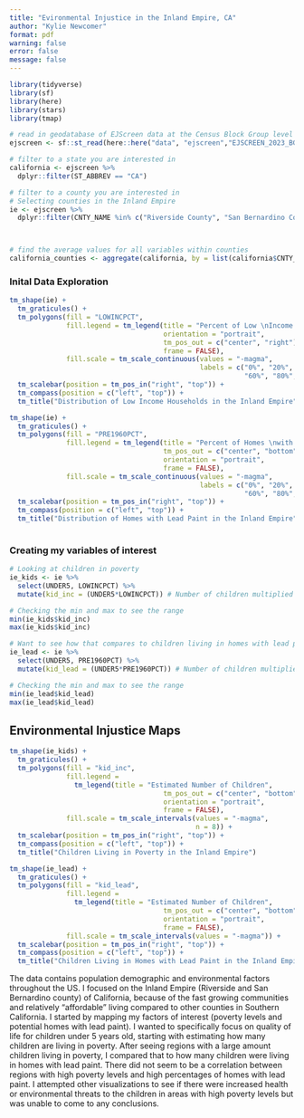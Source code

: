 ```yaml
---
title: "Evironmental Injustice in the Inland Empire, CA"
author: "Kylie Newcomer"
format: pdf
warning: false
error: false
message: false
---
```


```r
library(tidyverse)
library(sf)
library(here)
library(stars)
library(tmap)

# read in geodatabase of EJScreen data at the Census Block Group level
ejscreen <- sf::st_read(here::here("data", "ejscreen","EJSCREEN_2023_BG_StatePct_with_AS_CNMI_GU_VI.gdb")) 

# filter to a state you are interested in
california <- ejscreen %>%
  dplyr::filter(ST_ABBREV == "CA") 

# filter to a county you are interested in
# Selecting counties in the Inland Empire
ie <- ejscreen %>%
  dplyr::filter(CNTY_NAME %in% c("Riverside County", "San Bernardino County"))



# find the average values for all variables within counties
california_counties <- aggregate(california, by = list(california$CNTY_NAME), FUN = mean)
```


### Inital Data Exploration

```r
tm_shape(ie) +
  tm_graticules() +
  tm_polygons(fill = "LOWINCPCT", 
              fill.legend = tm_legend(title = "Percent of Low \nIncome Households", 
                                      orientation = "portrait", 
                                      tm_pos_out = c("center", "right"),
                                      frame = FALSE),
              fill.scale = tm_scale_continuous(values = "-magma", 
                                               labels = c("0%", "20%", "40%", 
                                                          "60%", "80%", "100%"))) +
  tm_scalebar(position = tm_pos_in("right", "top")) +
  tm_compass(position = c("left", "top")) +
  tm_title("Distribution of Low Income Households in the Inland Empire")

```

```r
tm_shape(ie) +
  tm_graticules() +
  tm_polygons(fill = "PRE1960PCT", 
              fill.legend = tm_legend(title = "Percent of Homes \nwith Lead Paint", 
                                      tm_pos_out = c("center", "bottom"),
                                      orientation = "portrait",
                                      frame = FALSE), 
              fill.scale = tm_scale_continuous(values = "-magma", 
                                               labels = c("0%", "20%", "40%", 
                                                          "60%", "80%", "100%"))) +
  tm_scalebar(position = tm_pos_in("right", "top")) +
  tm_compass(position = c("left", "top")) +
  tm_title("Distribution of Homes with Lead Paint in the Inland Empire")
  
```

### Creating my variables of interest

```r
# Looking at children in poverty
ie_kids <- ie %>% 
  select(UNDER5, LOWINCPCT) %>%
  mutate(kid_inc = (UNDER5*LOWINCPCT)) # Number of children multiplied by percent in poverty

# Checking the min and max to see the range
min(ie_kids$kid_inc)
max(ie_kids$kid_inc)
```


```r
# Want to see how that compares to children living in homes with lead pain
ie_lead <- ie %>% 
  select(UNDER5, PRE1960PCT) %>% 
  mutate(kid_lead = (UNDER5*PRE1960PCT)) # Number of children multiplied by percent of homes built pre 1960

# Checking the min and max to see the range
min(ie_lead$kid_lead)
max(ie_lead$kid_lead)
```

## Environmental Injustice Maps

```r
tm_shape(ie_kids) +
  tm_graticules() +
  tm_polygons(fill = "kid_inc", 
              fill.legend = 
                tm_legend(title = "Estimated Number of Children", 
                                      tm_pos_out = c("center", "bottom"),
                                      orientation = "portrait",
                                      frame = FALSE), 
              fill.scale = tm_scale_intervals(values = "-magma", 
                                              n = 8)) +
  tm_scalebar(position = tm_pos_in("right", "top")) +
  tm_compass(position = c("left", "top")) +
  tm_title("Children Living in Poverty in the Inland Empire")
```

```r
tm_shape(ie_lead) +
  tm_graticules() +
  tm_polygons(fill = "kid_lead", 
              fill.legend = 
                tm_legend(title = "Estimated Number of Children", 
                                      tm_pos_out = c("center", "bottom"),
                                      orientation = "portrait",
                                      frame = FALSE), 
              fill.scale = tm_scale_intervals(values = "-magma")) +
  tm_scalebar(position = tm_pos_in("right", "top")) +
  tm_compass(position = c("left", "top")) +
  tm_title("Children Living in Homes with Lead Paint in the Inland Empire")
```

The data contains population demographic and environmental factors throughout the US. I focused on the Inland Empire (Riverside and San Bernardino county) of California, because of the fast growing communities and relatively "affordable" living compared to other counties in Southern California. I started by mapping my factors of interest (poverty levels and potential homes with lead paint). I wanted to specifically focus on quality of life for children under 5 years old, starting with estimating how many children are living in poverty. After seeing regions with a large amount children living in poverty, I compared that to how many children were living in homes with lead paint. There did not seem to be a correlation between regions with high poverty levels and high percentages of homes with lead paint. I attempted other visualizations to see if there were increased health or environmental threats to the children in areas with high poverty levels but was unable to come to any conclusions.


